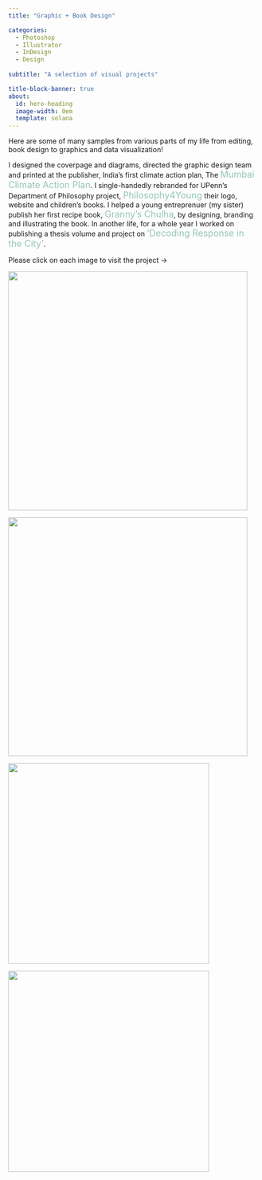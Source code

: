 ```yaml
---
title: "Graphic + Book Design"

categories:
  - Photoshop
  - Illustrator
  - InDesign
  - Design
  
subtitle: "A selection of visual projects"

title-block-banner: true
about:
  id: hero-heading
  image-width: 0em
  template: solana
---
```


:::{#hero-heading}
:::


Here are some of many samples from various parts of my life from editing, book design to graphics and data visualization!

I designed the coverpage and diagrams, directed the graphic design team and printed at the publisher,  India's first climate action plan, The <span style="font-size: 18px; color: #95C6B6;">Mumbai Climate Action Plan</span>. I single-handedly rebranded for UPenn's Department of Philosophy project, <span style="font-size: 18px; color: #95C6B6;">Philosophy4Young</span> their logo, website and children's books. I helped a young entreprenuer (my sister) publish her first recipe book, <span style="font-size: 18px; color: #95C6B6;">Granny's Chulha</span>, by designing, branding and illustrating the book. In another life, for a whole year I worked on publishing a thesis volume and project on <span style="font-size: 18px; color: #95C6B6;">'Decoding Response in the City'</span>. 

Please click on each image to visit the project &rarr;

:::{.grid}


:::{.g-col}
<a href="https://drive.google.com/file/d/1gU3Bnhk3UJ_wCFaMC1ognZBdsdDkQBY1/view">
![](/projects/10_Graphic/MCAP.png){height=5in}
 
  </a>

:::

:::{.g-col}
<a href="https://www.philosophy4young.org/">
![](/projects/10_Graphic/p4y1.png){height=5in}
 
  </a>
:::
:::
:::{.grid}
:::{.g-col}
<a href="https://www.amazon.in/GRANNYS-CHULHA-Udita-Bansal/dp/9395563648/ref=sr_1_1?crid=2CQV7Q76A0DCW&dib=eyJ2IjoiMSJ9.e0FUCM-RYgLshxlNqzPEOA.3ZdXrUvA_hxRnHmyzIEEzHq_7graSGJNRQG2QMY5Q6w&dib_tag=se&keywords=grannys+chulha+book&qid=1727324228&sprefix=grannys+chulha+boo%2Caps%2C191&sr=8-1#customerReviews">
![](/projects/10_Graphic/gc.jpg){height=4.2in}
 
  </a>
:::
:::{.g-col}

<a href="https://drive.google.com/file/d/1xHCp4qcqAn4_rK563ZPKbIgTLEbQOeQT/view?usp=sharing">
![](/projects/10_Graphic/thesis-copy.png){height=4.2in}
 
  </a>
:::
:::
